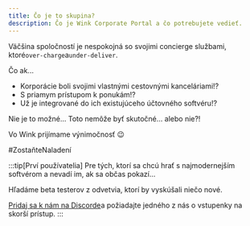 ```yaml
---
title: Čo je to skupina?
description: Čo je Wink Corporate Portal a čo potrebujete vedieť.
---
```


<CloudinaryImage width="700" height="525" resize="scale" quality="best" alt="Skupiny čoskoro" src="academy/group-coming-soon" errorImage="noimage_opaque_nyrtl0.png" />


Väčšina spoločností je nespokojná so svojimi concierge službami, ktoré`over-charge`a`under-deliver`.

Čo ak...

* Korporácie boli svojimi vlastnými cestovnými kanceláriami!?
* S priamym prístupom k ponukám!?
* Už je integrované do ich existujúceho účtovného softvéru!?

Nie je to možné… Toto nemôže byť skutočné… alebo nie?!

Vo Wink prijímame výnimočnosť 😉

\#ZostaňteNaladení

:::tip\[Prví používatelia]
Pre tých, ktorí sa chcú hrať s najmodernejším softvérom a nevadí im, ak sa občas pokazí...

Hľadáme beta testerov z odvetvia, ktorí by vyskúšali niečo nové.

[Pridaj sa k nám na Discorde](https://discord.gg/t3YETu8k5n)a požiadajte jedného z nás o vstupenky na skorší prístup.
:::

